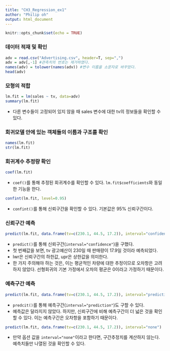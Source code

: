 ```yaml
---
title: "CH3_Regression_ex1"
author: "Philip oh"
output: html_document
---
```


```r
knitr::opts_chunk$set(echo = TRUE)
```

### 데이터 적재 및 확인
```r
adv = read.csv("Advertising.csv", header=T, sep=",") 
adv = adv[,-1] #관측치의 번호는 제거하였다.
names(adv) = tolower(names(adv)) #변수 이름을 소문자로 바꾸었다.
head(adv)
```

### 모형의 적합 
```r
lm.fit = lm(sales ~ tv, data=adv) 
summary(lm.fit)
```

- 다른 변수들이 고정되어 있지 않을 때 sales 변수에 대한 tv의 정보들을 확인할 수 있다.

### 회귀모델 안에 있는 객체들의 이름과 구조를 확인
```r
names(lm.fit) 
str(lm.fit)
```

### 회귀계수 추정량 확인
```r
coef(lm.fit)
```

- `coef()`를 통해 추정된 회귀계수를 확인할 수 있다. `lm.fit$coefficients`와 동일한 기능을 한다.

```r
confint(lm.fit, level=0.95)
```

- `confint()`를 통해 신뢰구간을 확인할 수 있다. 기본값은 95% 신뢰구간이다.

### 신뢰구간 예측
```r
predict(lm.fit, data.frame(tv=c(230.1, 44.5, 17.2)), interval="confidence")
```

- `predict()`를 통해 신뢰구간(`interval="confidence"`)을 구했다.
- 첫 번째값을 보면, tv 광고예산이 230일 때 판매량이 17.9일 것이라 예측되었다.
- lwr은 신뢰구간의 하한값, upr은 상한값을 의미한다.
- 한 가지 주의해야 하는 것은, 이는 평균적인 차량에 대한 추정이므로 오차항은 고려하지 않았다. 선형회귀의 기본 가정에서 오차의 평균은 0이라고 가정하기 때문이다.

### 예측구간 예측
```r
predict(lm.fit, data.frame(tv=c(230.1, 44.5, 17.2)), interval="prediction")
```

- `predcit()`를 통해 예측구간(`interval="prediction"`)도 구할 수 있다.
- 예측값은 달라지지 않았다. 하지만, 신뢰구간에 비해 예측구간이 더 넓은 것을 확인할 수 있다. 이는 예측구간은 오차항을 포함하기 때문이다.

```r
predict(lm.fit, data.frame(tv=c(230.1, 44.5, 17.2)), interval="none")
```

- 만약 옵션 값을 `interval="none"`이라고 한다면, 구간추정치를 계산하지 않는다. 예측치들만 나열된 것을 확인할 수 있다.
